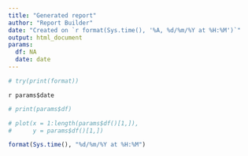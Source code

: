 ```yaml
---
title: "Generated report"
author: "Report Builder"
date: "Created on `r format(Sys.time(), '%A, %d/%m/%Y at %H:%M')`"
output: html_document
params:
  df: NA
  date: date
---
```


```r
# try(print(format))
```

`r params$date`


```r
# print(params$df)
```

```r
# plot(x = 1:length(params$df()[1,]),
#      y = params$df()[1,])
```

```r
format(Sys.time(), "%d/%m/%Y at %H:%M")
```

